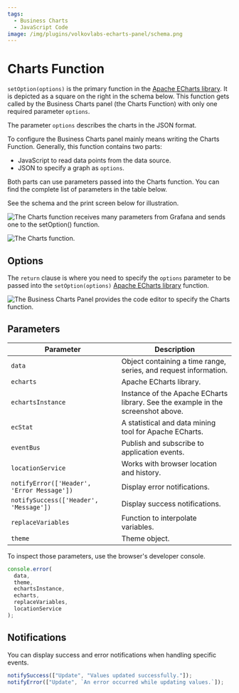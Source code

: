 ```yaml
---
tags:
  - Business Charts
  - JavaScript Code
image: /img/plugins/volkovlabs-echarts-panel/schema.png
---
```



# Charts Function

`setOption(options)` is the primary function in the [Apache ECharts library](https://echarts.apache.org/en/index.html). It is depicted as a square on the right in the schema below. This function gets called by the Business Charts panel (the Charts Function) with only one required parameter `options`.

The parameter `options` describes the charts in the JSON format.

To configure the Business Charts panel mainly means writing the Charts Function. Generally, this function contains two parts:

- JavaScript to read data points from the data source.
- JSON to specify a graph as `options`.

Both parts can use parameters passed into the Charts function. You can find the complete list of parameters in the table below.

See the schema and the print screen below for illustration.

<Image
  title="The Charts function receives many parameters from Grafana and sends one to the setOption() function."
  src="/img/plugins/volkovlabs-echarts-panel/schema.png"
/>

<Image
  title="The Charts function."
  src="/img/plugins/volkovlabs-echarts-panel/charts-function.png"
/>

## Options

The `return` clause is where you need to specify the `options` parameter to be passed into the `setOption(options)` [Apache ECharts library](https://echarts.apache.org/en/index.html) function.

<Image
  title="The Business Charts Panel provides the code editor to specify the Charts function."
  src="/img/plugins/volkovlabs-echarts-panel/function.png"
/>

## Parameters

| Parameter                                  | Description                                                                     |
| ------------------------------------------ | --------------------------------------------------------------------------------|
| `data`                                     | Object containing a time range, series, and request information.                |
| `echarts`                                  | Apache ECharts library.                                                         |
| `echartsInstance`                          | Instance of the Apache ECharts library. See the example in the screenshot above.|
| `ecStat`                                   | A statistical and data mining tool for Apache ECharts.                          |
| `eventBus`                                 | Publish and subscribe to application events.                                    |
| `locationService`                          | Works with browser location and history.                                        |
| `notifyError(['Header', 'Error Message'])` | Display error notifications.                                                    |
| `notifySuccess(['Header', 'Message'])`     | Display success notifications.                                                  |
| `replaceVariables`                         | Function to interpolate variables.                                              |
| `theme`                                    | Theme object.                                                                   |

To inspect those parameters, use the browser's developer console.

```javascript
console.error(
  data,
  theme,
  echartsInstance,
  echarts,
  replaceVariables,
  locationService
);
```

## Notifications

You can display success and error notifications when handling specific events.

```javascript
notifySuccess(["Update", "Values updated successfully."]);
notifyError(["Update", `An error occurred while updating values.`]);
```
